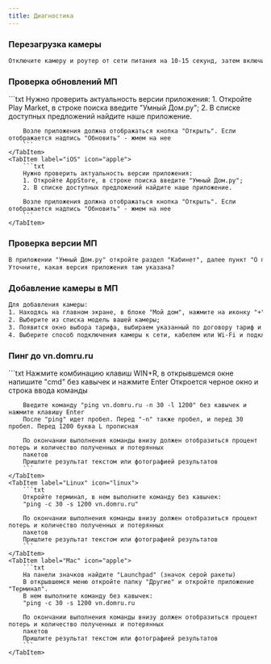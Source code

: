 ```yaml
---
title: Диагностика
---
```



### Перезагрузка камеры
```txt
Отключите камеру и роутер от сети питания на 10-15 секунд, затем включите обратно
```
### Проверка обновлений МП
<Tabs>
    <TabItem label="Android" icon="linux">
        ```txt
        Нужно проверить актуальность версии приложения:
        1. Откройте Play Market, в строке поиска введите "Умный Дом.ру";
        2. В списке доступных предложений найдите наше приложение.

        Возле приложения должна отображаться кнопка "Открыть". Если отображается надпись "Обновить" - жмем на нее
        ```
    </TabItem>
    <TabItem label="iOS" icon="apple">
        ```txt
        Нужно проверить актуальность версии приложения:
        1. Откройте AppStore, в строке поиска введите "Умный Дом.ру";
        2. В списке доступных предложений найдите наше приложение.

        Возле приложения должна отображаться кнопка "Открыть". Если отображается надпись "Обновить" - жмем на нее
        ```
    </TabItem>
</Tabs>

### Проверка версии МП
```txt
В приложении "Умный Дом.ру" откройте раздел "Кабинет", далее пункт "О приложении"
Уточните, какая версия приложения там указана?
```

### Добавление камеры в МП
```txt
Для добавления камеры:
1. Находясь на главном экране, в блоке "Мой дом", нажмите на иконку "+"
2. Выберите из списка модель вашей камеры;
3. Появится окно выбора тарифа, выбираем указанный по договору тариф и принимаем условия Публичной оферты;
4. Выберите способ подключения камеры к сети, кабелем или Wi-Fi и подключитесь к сети.
```

### Пинг до vn.domru.ru
<Tabs>
    <TabItem label="Windows" icon="seti:windows">
        ```txt
        Нажмите комбинацию клавиш WIN+R, в открывшемся окне напишите "cmd" без кавычек и нажмите Enter
        Откроется черное окно и строка ввода команды

        Введите команду "ping vn.domru.ru -n 30 -l 1200" без кавычек и нажмите клавишу Enter
        После "ping" идет пробел. Перед "-n" также пробел, и перед 30 пробел. Перед 1200 буква L прописная

        По окончании выполнения команды внизу должен отобразиться процент потерь и количество полученных и потерянных
        пакетов
        Пришлите результат текстом или фотографией результатов
        ```
    </TabItem>
    <TabItem label="Linux" icon="linux">
        ```txt
        Откройте терминал, в нем выполните команду без кавычек:
        "ping -c 30 -s 1200 vn.domru.ru"

        По окончании выполнения команды внизу должен отобразиться процент потерь и количество полученных и потерянных
        пакетов
        Пришлите результат текстом или фотографией результатов
        ```
    </TabItem>
    <TabItem label="Mac" icon="apple">
        ```txt
        На панели значков найдите "Launchpad" (значок серой ракеты)
        В открывшемся меню откройте папку "Другие" и откройте приложение "Терминал".
        В нем выполните команду без кавычек:
        "ping -c 30 -s 1200 vn.domru.ru

        По окончании выполнения команды внизу должен отобразиться процент потерь и количество полученных и потерянных
        пакетов
        Пришлите результат текстом или фотографией результатов
        ```
    </TabItem>
</Tabs>